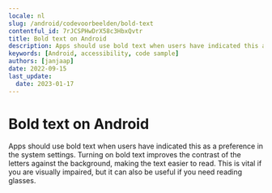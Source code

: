 ```yaml
---
locale: nl
slug: /android/codevoorbeelden/bold-text
contentful_id: 7rJCSPHwDrX58c3HbxQvtr
title: Bold text on Android
description: Apps should use bold text when users have indicated this as a preference in the system settings.
keywords: [Android, accessibility, code sample]
authors: [janjaap]
date: 2022-09-15
last_update:
  date: 2023-01-17
---
```


# Bold text on Android

Apps should use bold text when users have indicated this as a preference in the system settings. Turning on bold text improves the contrast of the letters against the background, making the text easier to read. This is vital if you are visually impaired, but it can also be useful if you need reading glasses.

<CodeSample id="text-bold" framework="android" locale="nl"/>
